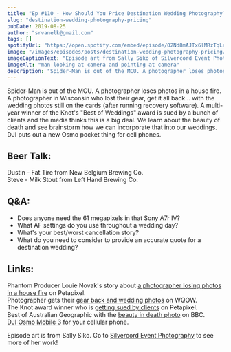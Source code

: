 ```yaml
---
title: "Ep #110 - How Should You Price Destination Wedding Photography?"
slug: "destination-wedding-photography-pricing"
pubDate: 2019-08-25
author: "srvanelk@gmail.com"
tags: []
spotifyUrl: "https://open.spotify.com/embed/episode/02Nd8mAJTx6lMRzTqLen2x?utm_source=generator"
image: "/images/episodes/posts/destination-wedding-photography-pricing/Sally%2BSiko%2BPhoto.webp"
imageCaptionText: "Episode art from Sally Siko of Silvercord Event Photography. (links below)"
imageAlt: "man looking at camera and pointing at camera"
description: "Spider-Man is out of the MCU. A photographer loses photos in a house fire. A photographer in Wisconsin who lost their gear, get it all back... with the wedding photos still on the cards (after running recovery software). A multi-year winner of the Knot's 'Best of Weddings' award is sued by a bunch of clients and the media thinks this is a big deal. We learn about the beauty of death and see brainstorm how we can incorporate that into our weddings. DJI puts out a new Osmo pocket thing for cell phones."
---
```


Spider-Man is out of the MCU. A photographer loses photos in a house fire. A photographer in Wisconsin who lost their gear, get it all back... with the wedding photos still on the cards (after running recovery software). A multi-year winner of the Knot's "Best of Weddings" award is sued by a bunch of clients and the media thinks this is a big deal. We learn about the beauty of death and see brainstorm how we can incorporate that into our weddings. DJI puts out a new Osmo pocket thing for cell phones.

## Beer Talk:  
Dustin - Fat Tire from New Belgium Brewing Co.  
Steve - Milk Stout from Left Hand Brewing Co.

## Q&A:
- Does anyone need the 61 megapixels in that Sony A7r IV?
- What AF settings do you use throughout a wedding day?
- What's your best/worst cancellation story?  
- What do you need to consider to provide an accurate quote for a destination wedding?

## Links:  
Phantom Producer Louie Novak's story about [a photographer losing photos in a house fire](https://petapixel.com/2019/08/20/wedding-photographer-loses-photos-in-a-fire-only-offers-90-refund/) on Petapixel.  
Photographer gets their [gear back and wedding photos](http://wqow.com/news/top-stories/2019/08/20/photographer-reacts-to-getting-missing-wedding-photos-camera-gear-back/) on WQOW.  
The Knot award winner who is [getting sued by clients](https://petapixel.com/2019/08/20/best-of-weddings-award-winning-photog-sued-by-multiple-couples/) on Petapixel.  
Best of Australian Geographic with the [beauty in death photo](https://www.bbc.com/news/world-australia-49365922) on BBC.  
[DJI Osmo Mobile 3](https://www.dji.com/) for your cellular phone.

Episode art is from Sally Siko. Go to [Silvercord Event Photography](https://sallysiko.zenfolio.com/) to see more of her work!
